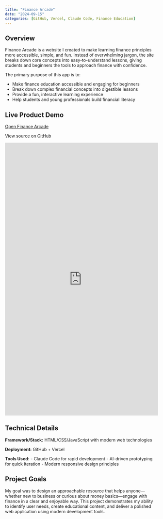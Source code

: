```yaml
---
title: "Finance Arcade"
date: "2024-09-15"
categories: [GitHub, Vercel, Claude Code, Finance Education]
---
```


## Overview

Finance Arcade is a website I created to make learning finance principles more accessible, simple, and fun. Instead of overwhelming jargon, the site breaks down core concepts into easy-to-understand lessons, giving students and beginners the tools to approach finance with confidence.

The primary purpose of this app is to:

- Make finance education accessible and engaging for beginners
- Break down complex financial concepts into digestible lessons
- Provide a fun, interactive learning experience
- Help students and young professionals build financial literacy

## Live Product Demo

<div class="d-flex justify-content-center gap-3 my-4">
  <!-- Open App button -->
  <a class="btn btn-primary d-inline-flex align-items-center"
     href="https://my-first-black.vercel.app/"
     target="_blank" rel="noopener"
     aria-label="Open Finance Arcade">
    <i class="fa-solid fa-window-restore me-2" aria-hidden="true"></i>
    Open Finance Arcade
  </a>

  <!-- GitHub Source button -->
  <a class="btn btn-outline-dark d-inline-flex align-items-center"
     href="https://github.com/stronsop000/my-first.git"
     target="_blank" rel="noopener"
     aria-label="Open GitHub source">
    <i class="fa-brands fa-github me-2" aria-hidden="true"></i>
    View source on GitHub
  </a>
</div>

<iframe src="https://my-first-black.vercel.app/"
        style="width:100%; height:900px; border:none;"
        allowfullscreen>
</iframe>

## Technical Details

**Framework/Stack:** HTML/CSS/JavaScript with modern web technologies

**Deployment:** GitHub + Vercel

**Tools Used:**
- Claude Code for rapid development
- AI-driven prototyping for quick iteration
- Modern responsive design principles

## Project Goals

My goal was to design an approachable resource that helps anyone—whether new to business or curious about money basics—engage with finance in a clear and enjoyable way. This project demonstrates my ability to identify user needs, create educational content, and deliver a polished web application using modern development tools.